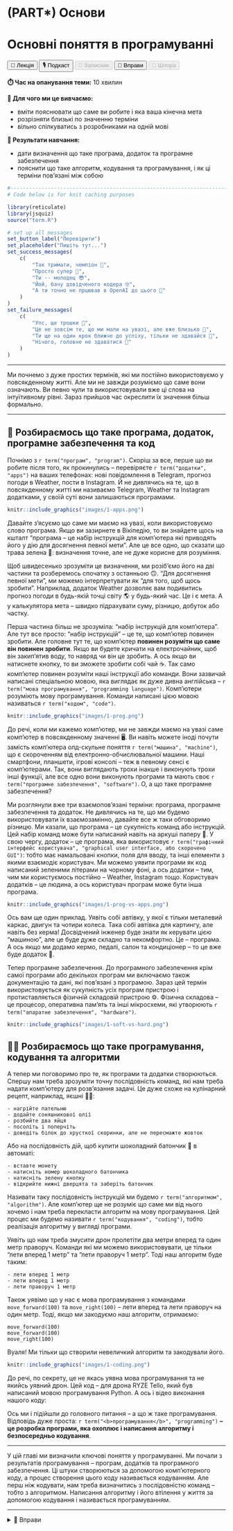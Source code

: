 # (PART\*) Основи {-}

# Основні поняття в програмуванні {#programming}

<div class="btn-group">
  <button class="lecture" onclick="location.href='https://youtu.be/K6bB4BWkn98?si=5_XGrytlrW2KNs03';">🎥 Лекція</button>
  <button class="podcast" onclick="location.href='https://spotifyanchor-web.app.link/e/Qw9YAk5pFCb';">🎙️ Подкаст</button>
  <button class="notebook" disabled>📓 Записник</button>
  <button class="exercises" onclick="openDetailsById('programming_exercises');">🤸 Вправи</button>
  <button class="cheat" disabled>📝 Шпора</button>
</div>

**⏱️ Час на опанування теми:** 10 хвилин

**🤷 Для чого ми це вивчаємо:**

- вміти пояснювати що саме ви робите і яка ваша кінечна мета
- розрізняти близькі по значенню терміни
- вільно спілкуватись з розробниками на одній мові

**🔑 Результати навчання:**

- дати визначення що таке програма, додаток та програмне забезпечення
- пояснити що таке алгоритм, кодування та програмування, і як ці терміни пов'язані між собою

```r
#-------------------------------------------------------------------------------
# Code below is for knit caching purposes

library(reticulate)
library(jsquiz)
source("term.R")

# set up all messages 
set_button_label("Перевірити")
set_placeholder("Пишіть тут...")
set_success_messages(
    c(
        "Так тримати, чемпіон 🌟",
        "Просто супер 🤩",
        "Ти -- молодец 😎",
        "Йой, бачу довідченого кодера 🤓",
        "А ти точно не прцював в OpenAI до цього 🤖"
    )
)
set_failure_messages(
    c(
        "Упс, ще трошки 😬",
        "Це не зовсім те, що ми мали на увазі, але вже близько 🙊",
        "Ти ще на один крок ближче до успіху, тільки не здавайся 🚀",
        "Нічого, головне не здаватися 💪"
    )
)
```

---

Ми почнемо з дуже простих термінів, які ми постійно використовуємо у повсякденному житті. Але ми не завжди розуміємо що саме вони означають. Ви певно чули та використовували вже ці слова на інтуїтивному рівні. Зараз прийшов час окреслити їх значення більш формально.

---

## 📲 Розбираємось що таке програма, додаток, програмне забезпечення та код

Почнімо з `r term("програм", "program")`. Скоріш за все, перше що ви робите після того, як прокинулись -- перевіряєте `r term("додатки", "apps")` на ваших телефонах: нові повідомлення в Telegram, прогноз погоди в Weather, пости в Instagram. Й не дивлячись на те, що в повсякденному житті ми називаємо Telegram, Weather та Instagram додатками, у своїй суті вони залишаються програмами.

```r
knitr::include_graphics("images/1-apps.png")
```

Давайте з'ясуємо що саме ми маємо на увазі, коли використовуємо слово програма. Якщо ви зазирнете в Вікіпедію, то ви знайдете щось на кшталт "програма -- це набір інструкцій для комп'ютера які приводять його у дію для досягнення певної мети". Але це все одно, що сказати що трава зелена 🌱: визначення точне, але не дуже корисне для розуміння. 

Щоб швидесенько зрозуміти це визначення, ми розіб'ємо його на дві частини та розберемось спочатку з останньою 🙃. "Для досягнення певної мети", ми можемо інтерпретувати як "для того, щоб щось зробити". Наприклад, додаток Weather дозволяє вам подивитись прогноз погоди в будь-якій точці світу 🌎 у будь-який час. Це і є мета. А у калькулятора мета -- швидко підрахувати суму, різницю, добуток або частку.

Перша частина більш не зрозуміла: "набір інструкцій для комп'ютера". Але тут все просто: "набір інструкцій" -- це те, що комп'ютер повинен зробити. Але головне тут те, що комп'ютер **повинен розуміти що саме він повинен зробити**. Якщо ви будете кричати на електрочайник, щоб він закип'ятив воду, то навряд чи він це зробить. А ось якщо ви натиснете кнопку, то ви зможете зробити собі чай ☕. Так само комп'ютер повинен розуміти наші інструкції або команди. Вони зазвичай написані спеціальною мовою, яка виглядає як дуже дивна англійська -- `r term("мова програмування", "programming language")`. Комп'ютери розуміють мову програмування. Команди написані цією мовою називаться `r term("кодом", "code")`.

```r
knitr::include_graphics("images/1-prog.png")
```

До речі, коли ми кажемо комп'ютер, ми не завжди маємо на увазі саме комп'ютер в повсякденному значенні 🖥️. Ви навіть можете іноді почути замість комп'ютера олд-скульне поняття `r term("машина", "machine")`, що є скороченням від електронно-обчислювальної машини. Наші смартфони, планшети, ігрові консолі -- теж в певному сенсі є комп'ютерами. Так, вони виглядають трохи інакше і виконують трохи інші функції, але все одно вони виконують програми та мають своє `r term("програмне забезпечення", "software")`. О, а що таке програмне забезпечення? 

Ми розглянули вже три взаємопов'язані терміни: програма, програмне забезпечення та додаток. Не дивлячись на те, що ми будемо використовувати їх взаємозамінно, давайте все ж таки обговоримо різницю. Ми казали, що програма -- це сукупність команд або інструкцій. Цей набір команд може бути написаний навіть на аркуші паперу 📝. У свою чергу, додаток -- це програма, яка використовує `r term("графічний інтерфейс користувача", "graphical user interface, або скорочено GUI")`: тобто має намальовані кнопки, поля для вводу, та інші елементи з якими взаємодіє користувач. Ми можемо уявити програми як код написаний зеленими літерами на чорному фоні, а ось додатки -- тим, чим ми користуємось постійно -- Weather, Instagram тощо. Користувач додатків -- це людина, а ось користувач програм може бути інша програма.

```r
knitr::include_graphics("images/1-prog-vs-apps.png")
```

Ось вам ще один приклад. Уявіть собі автівку, у якої є тільки металевий каркас, двигун та чотири колеса. Така собі автівка для картингу, але навіть без керма! Досвідчений інженер буде знати як керувати цією "машиною", але це буде дуже складно та некомфортно. Це -- програма. А ось якщо ми додамо кермо, педалі, салон та кондиціонер -- то це вже буде додаток 🚗.

Тепер програмне забезпечення. До програмного забезпечення крім самої програми або декількох програм ми включаємо також документацію та дані, які пов'язані з програмою. Зараз цей термін використовується як сукупність усіх програм пристрою і протиставляється фізичній складовій пристрою ⚙️. Фізична складова -- це процесор, оперативна пам'ять та інші мікросхеми, які утворюють `r term("апаратне забезпечення", "hardware")`.

```r
knitr::include_graphics("images/1-soft-vs-hard.png")
```

## 🧑‍💻 Розбираємось що таке програмування, кодування та алгоритми

А тепер ми поговоримо про те, як програми та додатки створюються. Спершу нам треба зрозуміти точну послідовність команд, які нам треба надати комп'ютеру для розв'язання задачі. Це дуже схоже на кулінарний рецепт, наприклад, яєшні 🧑‍🍳:

```
- нагрійте пательню
- додайте соняшникової олії
- розбийте два яйця
- посоліть і поперчіть 
- доведіть білок до хрусткої скоринки, але не пересмажте жовток
```

Або на послідовність дій, щоб купити шоколадний батончик 🍫 в автоматі: 

```
- вставте монету
- натисніть номер шоколадного батончика
- натисніть зелену кнопку
- відкрийте нижні дверцята та заберіть батончик 
```

Називати таку послідовність інструкцій ми будемо `r term("алгоритмом", "algorithm")`. Але комп'ютер ще не розуміє що саме ми від нього хочемо і нам треба перекласти алгоритм на мову програмування. Цей процес ми будемо називати `r term("кодування", "coding")`, тобто реалізація алгоритму у вигляді програми.

Уявіть що нам треба змусити дрон пролетіти два метри вперед та один метр праворуч. Команди які ми можемо використовувати, це тільки "лети вперед 1 метр" та "лети праворуч 1 метр". Тоді наш алгоритм буде таким:

```
- лети вперед 1 метр
- лети вперед 1 метр
- лети праворуч 1 метр
```

Також уявімо що у нас є мова програмування з командами `move_forward(100)` та `move_right(100)` -- лети вперед та лети праворуч на один метр. Тоді, якщо ми закодуємо наш алгоритм, отримаємо: 

```
move_forward(100)
move_forward(100)
move_right(100)
```

Вуаля! Ми тільки що створили невеличкий алгоритм та закодували його.

```r
knitr::include_graphics("images/1-coding.png")
```

До речі, по секрету, це не якась уявна мова програмування та не якийсь уявний дрон. Цей код -- для дрона RYZE Tello, який був написаний мовою програмування Python. А ось і відео виконання нашого коду:

Ось ми і підійшли до головного питання -- а що ж таке програмування. Відповідь дуже проста: `r term("<b>програмування</b>", "programming")` **-- це розробка програми, яка охоплює і написання алгоритму і безпосередньо кодування**. 

---

У цій главі ми визначили ключові поняття у програмуванні. Ми почали з результатів програмування -- програм, додатків та програмного забезпечення. Ці штуки створюються за допомогою комп'ютерного коду, а процес створення цього коду називається кодуванням. Але перш ніж кодувати, нам треба визначитись з послідовністю команд -- тобто з алгоритмом. Написання алгоритму і його втілення у життя за допомогою кодування і називається програмуванням. 

---

<details id="programming_exercises">
<summary>🤸 Вправи</summary>

```r
generate_bucket_quiz(
    question = "1. Перетягніть об'єкти до відповідних кошиків 🧺:",
    elements = c(
        "Операційна система" = "Програмне забезпечення",
        "Процесор" = "Апаратне забезпечення",
        "Додаток Chrome" = "Програмне забезпечення",
        "Клавіатура" = "Апаратне забезпечення",
        "Сукупність усіх файлів" = "Програмне забезпечення"
    ),
    buckets = c("Програмне забезпечення", "Апаратне забезпечення")
)
```

```r
question <- paste(
    "2. Уявіть, що ви працюєте над новим поколінням роверу",
    "<a href='https://uk.wikipedia.org/wiki/К%27юріосіті'>К'юріосіті</a>.",
    "Ви почали з того, що написали на аркущі паперу послідовність дій для",
    "роботизованної руки, щоб та підхопила Марсіанську каменюку.",
    "Іншими словами ви... 💬"
)

between <-
    '<img src = "https://raw.githubusercontent.com/trye-io/pyua/main/images/1-curiosity.png"/>'

generate_options_quiz(
    question = question,
    answers = c(
        "Закодували алгоритм" = FALSE,
        "Написали алгоритм" = TRUE,
        "Розробили додаток" = FALSE
    ),
    between = between,
    allow_multiple_answers = FALSE
)
```

```r
generate_arrange_quiz(
    question = "3. Розташуйте дії у правильному порядку 🥪:",
    elements = c(
        "Взяти сендвіч" = 2,
        "Відкрити холодильник" = 1, 
        "Закрити холодильник" = 3
    )
)
```
```r
generate_options_quiz(
    question = "4. Які твердження відносяться до додатків 📱:",
    answers = c(
        "Мають кнопки та поля для вводу" = TRUE,
        "Можуть бути написані на аркуші паперу" = FALSE,
        "Призначені для використання користувачем" = TRUE,
        "Написані мовою програмування" = TRUE
    ),
    allow_multiple_answers = TRUE
)
```

</details>

<!-- У цій главі ми познайомимось з такими визначеннями, як програма та алгоритм, та розберемося із поняттями програмування та кодування.  -->




<!-- У цій главі ми розберемося з такими поняттями як програмування, кодування, алгоритм та програма. Ці поняття досить широкі та абстрактні, тому ми наведемо велику кількість прикладів.  -->

<!-- ## Що таке комп'ютерна програмне забезпечення, програма та додаток?  -->

<!-- ## Що таке алгоритм, кодування та програмування?  -->



<!-- Якшо ви коли-небудь готували чи спостерігали як хтось готує, вам не складно буде зрозуміти термінологію пов'язану з програмуванням.  -->


<!-- Ви коли-небудь налаштовували будильник чи використовували калькулятор? Якщо так, то у мене для вас є гарні новини -- ви вже програмували в своєму житті. І не важливо що ви використовували фізичний девайс або додаток на телефоні, головне що ви **надавали команди вашому пристрою в певному порядку**. -->



<!-- Алгоритм -- послідовність точних інструкцій, які використовуються для вирішення якоїсь проблеми чи розв'язання задачі. -->

<!-- Код --  послідовність точних інструкція які написанні мовою яку розуміє комп'ютер.  -->

<!-- Кодування -- реалізація алгорітму у вигляді программи, або іншими словами переклад алгоритму на мову, яку розуміють компьютери.  -->

<!-- Програмування -- процес проектування, написання, тестування, зневадження і підтримки комп'ютерних програм. -->

<!-- У вужчому значенні програмування розглядається як кодування — реалізація у вигляді програми одного чи кількох взаємопов'язаних алгоритмів (у сучасних умовах це здійснюється з застосуванням мов програмування). У ширшому сенсі процес програмування охоплює і створення, тобто розробку, алгоритмів, і аналіз потреб майбутніх користувачів програмного забезпечення. -->

<!-- У широкому значенні програмування використовується у значенні створення програми дій або алгоритмів та навчання людей або пристроїв діяти за алгоритмами. -->

<!-- Computer programming is the process of performing a particular computation (or more generally, accomplishing a specific computing result), usually by designing and building an executable computer program. -->


<!-- * Комп'ютерний код пишеться у текстовому редакторі. -->
<!-- Компьютерний код --  -->


<!-- Давайте зробимо крок назад. Все починається не з програмування чи коду, а саме з проблеми, яку треба вирішити. Ви приходите в магазин і вам треба купити два подарунки. Ви невпевнені чи вистачить вам грошей, тому вам треба порахувати суму цін цих подарунки. Якщо ці числа не великі, то ви можете додати їх у голові або навіть порахувати в стовпчик. Проте, рахувати, наприклад в стовпчик не дуже швидко, та й рахувати суму скоріш за все ви будете досить часто. А що до віднімання, множення чи ділення? Ці операції вам теж знадобляться. І десь ось так люди прийшли до того, що їм потрібен калькулятор. -->







<!-- * Кодування  -->
<!-- * Аглоритм  -->
<!-- * Комп'ютера программа або додаток (app) -->
<!-- * мови програмування -->
<!-- * процес який треба автоматизувати -->

<!-- * Код -- це перелік команд у текстовому форматі -->
